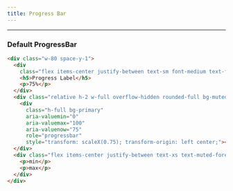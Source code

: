 ```yaml
---
title: Progress Bar
---
```


---


### Default ProgressBar

<ProgressDefault />

```html title="progress-bar-example.html"
<div class="w-80 space-y-1">
  <div
    class="flex items-center justify-between text-sm font-medium text-foreground">
    <h5>Progress Label</h5>
    <p>75%</p>
  </div>
  <div class="relative h-2 w-full overflow-hidden rounded-full bg-muted">
    <div
      class="h-full bg-primary"
      aria-valuemin="0"
      aria-valuemax="100"
      aria-valuenow="75"
      role="progressbar"
      style="transform: scaleX(0.75); transform-origin: left center;"></div>
  </div>
  <div class="flex items-center justify-between text-xs text-muted-foreground">
    <p>min</p>
    <p>max</p>
  </div>
</div>
```
